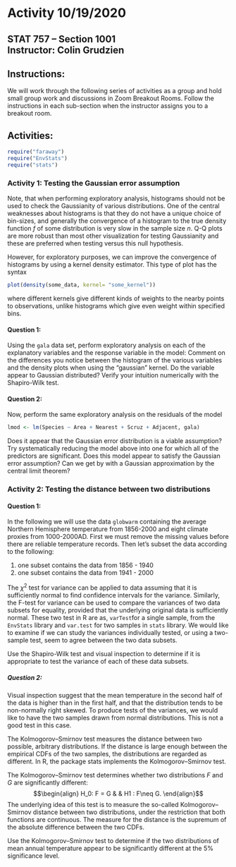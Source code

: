 # Activity 10/19/2020

## STAT 757 -- Section 1001 <br> Instructor: Colin Grudzien<br>

## Instructions:
We will work through the following series of activities as a group and hold small group work and discussions in Zoom Breakout Rooms.  Follow the instructions in each sub-section when the instructor assigns you to a breakout room.

## Activities:

```r
require("faraway")
require("EnvStats")
require("stats")
```

### Activity 1: Testing the Gaussian error assumption
Note, that when performing exploratory analysis, histograms should not be used to check the Gaussianity of various distributions.  One of the central weaknesses about histograms is that they do not have a unique choice of bin-sizes, and generally the convergence of a histogram to the true density function $f$ of some distribution is very slow in the sample size $n$.  Q-Q plots are more robust than most other visualization for testing Gaussianity and these are preferred when testing versus this null hypothesis.

However, for exploratory purposes, we can improve the convergence of histograms by using a kernel density estimator.  This type of plot has the syntax
```r
plot(density(some_data, kernel= "some_kernel"))
```
where different kernels give different kinds of weights to the nearby points to observations, unlike histograms which give even weight within specified bins.

#### Question 1:

Using the `gala` data set, perform exploratory analysis on each of the explanatory variables and the response variable in the model:
Comment on the differences you notice between the histogram of the various variables and the density plots when using the "gaussian" kernel.  Do the variable appear to Gaussian distributed? Verify your intuition numerically with the Shapiro-Wilk test.


#### Question 2:

Now, perform the same exploratory analysis on the residuals of the model
```r
lmod <- lm(Species ~ Area + Nearest + Scruz + Adjacent, gala)
```
Does it appear that the Gaussian error distribution is a viable assumption?  Try systematically reducing the model above into one for which all of the predictors are significant.  Does this model appear to satisfy the Gaussian error assumption?  Can we get by with a Gaussian approximation by the central limit theorem?


### Activity 2: Testing the distance between two distributions



#### Question 1:
In the following we will use the data `globwarm` containing the average Northern Hemisphere temperature from 1856-2000 and eight climate proxies from 1000-2000AD.  First we must remove the missing values before there are reliable temperature records.  Then let's subset the data according to the following:
 
 1. one subset contains the data from 1856 - 1940
 2. one subset contains the data from 1941 - 2000

The $\chi^2$ test for variance can be applied to data assuming that it is sufficiently normal to find confidence intervals for the variance.  Similarly, the F-test for variance can be used to compare the variances of two data subsets for equality, provided that the underlying original data is sufficiently normal.  These two test in R are as,
`varTest`for a single sample, from the `EnvStats` library and `var.test` for two samples in `stats` library. We would like to examine if we can study the variances individually tested, or using a two-sample test, seem to agree between the two data subsets. 

Use the Shapiro-Wilk test and visual inspection to determine if it is appropriate to test the variance of each of these data subsets.



##### Question 2:
Visual inspection suggest that the mean temperature in the second half of the data is higher than in the first half, and that the distribution tends to be non-normally right skewed. To produce tests of the variances, we would like to have the two samples drawn from normal distributions.  This is not a good test in this case. 

The Kolmogorov–Smirnov test measures the distance between two possible, arbitrary distributions. If the distance is large enough between the empirical CDFs of the two samples, the distributions are regarded as different. In R, the package stats implements the Kolmogorov–Smirnov test.

The Kolmogorov–Smirnov test determines whether two distributions $F$ and $G$ are significantly different:
$$\begin{align}
H_0: F = G & & H1 : F\neq G.
\end{align}$$
The underlying idea of this test is to measure the so-called Kolmogorov–Smirnov distance between two distributions, under the restriction that both functions are continuous. The measure for the distance is the supremum of the absolute difference between the two CDFs.

Use the  Kolmogorov–Smirnov test to determine if the two distributions of mean annual temperature appear to be significantly different at the $5\%$ significance level.
